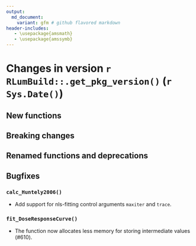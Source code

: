 ```yaml
---
output:
  md_document:
    variant: gfm # github flavored markdown
header-includes:
   - \usepackage{amsmath}
   - \usepackage{amssymb}
---
```

<!-- NEWS.md was auto-generated by NEWS.Rmd. Please DO NOT edit by hand!-->

# Changes in version `r RLumBuild::.get_pkg_version()` (`r Sys.Date()`)

## New functions

## Breaking changes

## Renamed functions and deprecations

## Bugfixes

### `calc_Huntely2006()`

* Add support for nls-fitting control arguments `maxiter` and `trace`.

### `fit_DoseResponseCurve()`

* The function now allocates less memory for storing intermediate values
(#610).
